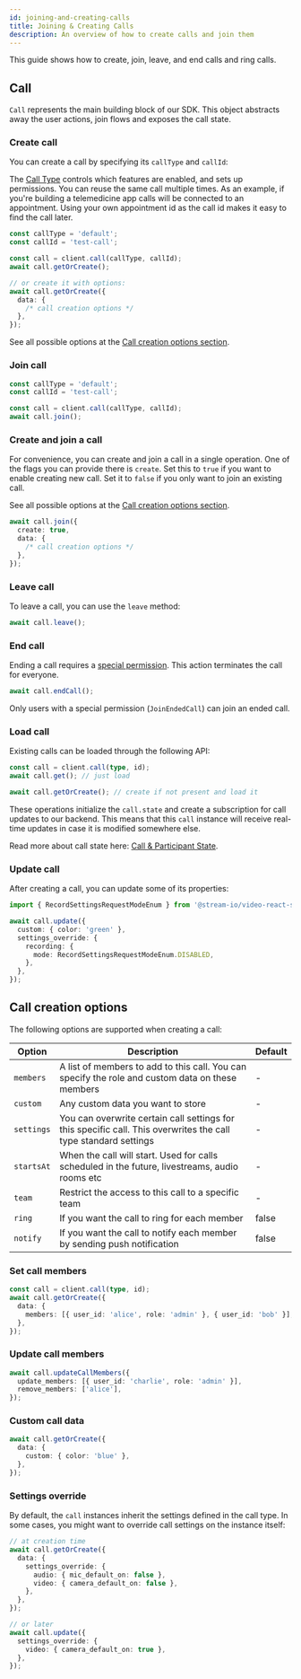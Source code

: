 ```yaml
---
id: joining-and-creating-calls
title: Joining & Creating Calls
description: An overview of how to create calls and join them
---
```


This guide shows how to create, join, leave, and end calls and ring calls.

## Call

`Call` represents the main building block of our SDK. This object abstracts away the user actions, join flows and exposes the call state.

### Create call

You can create a call by specifying its `callType` and `callId`:

The [Call Type](../../guides/configuring-call-types) controls which features are enabled, and sets up permissions.
You can reuse the same call multiple times. As an example, if you're building a telemedicine app calls will be connected to an appointment.
Using your own appointment id as the call id makes it easy to find the call later.

```typescript
const callType = 'default';
const callId = 'test-call';

const call = client.call(callType, callId);
await call.getOrCreate();

// or create it with options:
await call.getOrCreate({
  data: {
    /* call creation options */
  },
});
```

See all possible options at the [Call creation options section](#call-creation-options).

### Join call

```typescript
const callType = 'default';
const callId = 'test-call';

const call = client.call(callType, callId);
await call.join();
```

### Create and join a call

For convenience, you can create and join a call in a single operation. One of the flags you can provide there is `create`.
Set this to `true` if you want to enable creating new call. Set it to `false` if you only want to join an existing call.

See all possible options at the [Call creation options section](#call-creation-options).

```typescript
await call.join({
  create: true,
  data: {
    /* call creation options */
  },
});
```

### Leave call

To leave a call, you can use the `leave` method:

```typescript
await call.leave();
```

### End call

Ending a call requires a [special permission](../../guides/permissions-and-moderation). This action terminates the call for everyone.

```typescript
await call.endCall();
```

Only users with a special permission (`JoinEndedCall`) can join an ended call.

### Load call

Existing calls can be loaded through the following API:

```typescript
const call = client.call(type, id);
await call.get(); // just load

await call.getOrCreate(); // create if not present and load it
```

These operations initialize the `call.state` and create a subscription for call updates to our backend.
This means that this `call` instance will receive real-time updates in case it is modified somewhere else.

Read more about call state here: [Call & Participant State](../../guides/call-and-participant-state/).

### Update call

After creating a call, you can update some of its properties:

```typescript
import { RecordSettingsRequestModeEnum } from '@stream-io/video-react-sdk';

await call.update({
  custom: { color: 'green' },
  settings_override: {
    recording: {
      mode: RecordSettingsRequestModeEnum.DISABLED,
    },
  },
});
```

## Call creation options

The following options are supported when creating a call:

| Option     | Description                                                                                                     | Default |
| ---------- | --------------------------------------------------------------------------------------------------------------- | ------- |
| `members`  | A list of members to add to this call. You can specify the role and custom data on these members                | -       |
| `custom`   | Any custom data you want to store                                                                               | -       |
| `settings` | You can overwrite certain call settings for this specific call. This overwrites the call type standard settings | -       |
| `startsAt` | When the call will start. Used for calls scheduled in the future, livestreams, audio rooms etc                  | -       |
| `team`     | Restrict the access to this call to a specific team                                                             | -       |
| `ring`     | If you want the call to ring for each member                                                                    | false   |
| `notify`   | If you want the call to notify each member by sending push notification                                         | false   |

### Set call members

```typescript
const call = client.call(type, id);
await call.getOrCreate({
  data: {
    members: [{ user_id: 'alice', role: 'admin' }, { user_id: 'bob' }],
  },
});
```

### Update call members

```typescript
await call.updateCallMembers({
  update_members: [{ user_id: 'charlie', role: 'admin' }],
  remove_members: ['alice'],
});
```

### Custom call data

```typescript
await call.getOrCreate({
  data: {
    custom: { color: 'blue' },
  },
});
```

### Settings override

By default, the `call` instances inherit the settings defined in the call type.
In some cases, you might want to override call settings on the instance itself:

```typescript
// at creation time
await call.getOrCreate({
  data: {
    settings_override: {
      audio: { mic_default_on: false },
      video: { camera_default_on: false },
    },
  },
});

// or later
await call.update({
  settings_override: {
    video: { camera_default_on: true },
  },
});
```
